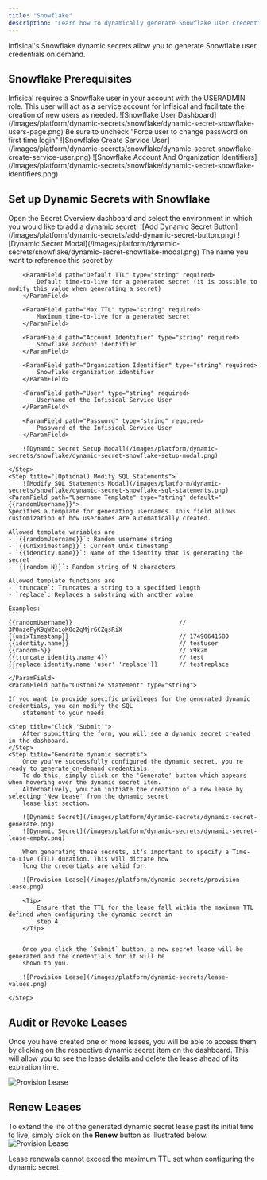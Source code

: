 ```yaml
---
title: "Snowflake"
description: "Learn how to dynamically generate Snowflake user credentials."
---
```


Infisical's Snowflake dynamic secrets allow you to generate Snowflake user credentials on demand.

## Snowflake Prerequisites

<Note>
  Infisical requires a Snowflake user in your account with the USERADMIN role.
  This user will act as a service account for Infisical and facilitate the
  creation of new users as needed.
</Note>

<Steps>
  <Step title="Navigate to Snowflake's User Dashboard and press the '+ User' button">
    ![Snowflake User
    Dashboard](/images/platform/dynamic-secrets/snowflake/dynamic-secret-snowflake-users-page.png)
  </Step>
  <Step title="Create a Snowflake user with the USERADMIN role for Infisical">
    <Warning>
      Be sure to uncheck "Force user to change password on first time login"
    </Warning>
    ![Snowflake Create Service
    User](/images/platform/dynamic-secrets/snowflake/dynamic-secret-snowflake-create-service-user.png)
  </Step>
  <Step title="Click on the Account Menu in the bottom left and take note of your Account and Organization identifiers">
    ![Snowflake Account And Organization
    Identifiers](/images/platform/dynamic-secrets/snowflake/dynamic-secret-snowflake-identifiers.png)
  </Step>
</Steps>

## Set up Dynamic Secrets with Snowflake

<Steps>
    <Step title="Open the Secret Overview Dashboard">
        Open the Secret Overview dashboard and select the environment in which you would like to add a dynamic secret.
    </Step>
    <Step title="Click on the 'Add Dynamic Secret' button">
        ![Add Dynamic Secret Button](/images/platform/dynamic-secrets/add-dynamic-secret-button.png)
    </Step>
    <Step title="Select the Snowflake option in the grid list">
        ![Dynamic Secret Modal](/images/platform/dynamic-secrets/snowflake/dynamic-secret-snowflake-modal.png)
    </Step>
    <Step title="Provide the required parameters for the Snowflake dynamic secret">
        <ParamField path="Secret Name" type="string" required>
            The name you want to reference this secret by
        </ParamField>

        <ParamField path="Default TTL" type="string" required>
            Default time-to-live for a generated secret (it is possible to modify this value when generating a secret)
        </ParamField>

        <ParamField path="Max TTL" type="string" required>
            Maximum time-to-live for a generated secret
        </ParamField>

        <ParamField path="Account Identifier" type="string" required>
            Snowflake account identifier
        </ParamField>

        <ParamField path="Organization Identifier" type="string" required>
            Snowflake organization identifier
        </ParamField>

        <ParamField path="User" type="string" required>
            Username of the Infisical Service User
        </ParamField>

        <ParamField path="Password" type="string" required>
            Password of the Infisical Service User
        </ParamField>

        ![Dynamic Secret Setup Modal](/images/platform/dynamic-secrets/snowflake/dynamic-secret-snowflake-setup-modal.png)

    </Step>
    <Step title="(Optional) Modify SQL Statements">
        ![Modify SQL Statements Modal](/images/platform/dynamic-secrets/snowflake/dynamic-secret-snowflake-sql-statements.png)
    <ParamField path="Username Template" type="string" default="{{randomUsername}}">
    Specifies a template for generating usernames. This field allows customization of how usernames are automatically created.

    Allowed template variables are
    - `{{randomUsername}}`: Random username string
    - `{{unixTimestamp}}`: Current Unix timestamp
    - `{{identity.name}}`: Name of the identity that is generating the secret
    - `{{random N}}`: Random string of N characters

    Allowed template functions are
    - `truncate`: Truncates a string to a specified length
    - `replace`: Replaces a substring with another value

    Examples:
    ```
    {{randomUsername}}                              // 3POnzeFyK9gW2nioK0q2gMjr6CZqsRiX
    {{unixTimestamp}}                               // 17490641580
    {{identity.name}}                               // testuser
    {{random-5}}                                    // x9k2m
    {{truncate identity.name 4}}                    // test
    {{replace identity.name 'user' 'replace'}}      // testreplace
    ```
	</ParamField>
    <ParamField path="Customize Statement" type="string">

    If you want to provide specific privileges for the generated dynamic credentials, you can modify the SQL
        statement to your needs.

</ParamField>

  </Step>

    <Step title="Click 'Submit'">
        After submitting the form, you will see a dynamic secret created in the dashboard.
    </Step>
    <Step title="Generate dynamic secrets">
        Once you've successfully configured the dynamic secret, you're ready to generate on-demand credentials.
        To do this, simply click on the 'Generate' button which appears when hovering over the dynamic secret item.
        Alternatively, you can initiate the creation of a new lease by selecting 'New Lease' from the dynamic secret
        lease list section.

        ![Dynamic Secret](/images/platform/dynamic-secrets/dynamic-secret-generate.png)
        ![Dynamic Secret](/images/platform/dynamic-secrets/dynamic-secret-lease-empty.png)

        When generating these secrets, it's important to specify a Time-to-Live (TTL) duration. This will dictate how
        long the credentials are valid for.

        ![Provision Lease](/images/platform/dynamic-secrets/provision-lease.png)

        <Tip>
            Ensure that the TTL for the lease fall within the maximum TTL defined when configuring the dynamic secret in
            step 4.
        </Tip>


        Once you click the `Submit` button, a new secret lease will be generated and the credentials for it will be
        shown to you.

        ![Provision Lease](/images/platform/dynamic-secrets/lease-values.png)

    </Step>

</Steps>

## Audit or Revoke Leases

Once you have created one or more leases, you will be able to access them by clicking on the respective dynamic secret item on the dashboard.
This will allow you to see the lease details and delete the lease ahead of its expiration time.

![Provision Lease](/images/platform/dynamic-secrets/lease-data.png)

## Renew Leases

To extend the life of the generated dynamic secret lease past its initial time to live, simply click on the **Renew** button as illustrated below.
![Provision Lease](/images/platform/dynamic-secrets/dynamic-secret-lease-renew.png)

<Warning>
  Lease renewals cannot exceed the maximum TTL set when configuring the dynamic
  secret.
</Warning>
